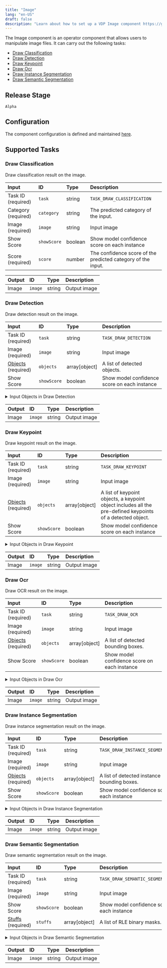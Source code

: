```yaml
---
title: "Image"
lang: "en-US"
draft: false
description: "Learn about how to set up a VDP Image component https://github.com/instill-ai/instill-core"
---
```


The Image component is an operator component that allows users to manipulate image files.
It can carry out the following tasks:

- [Draw Classification](#draw-classification)
- [Draw Detection](#draw-detection)
- [Draw Keypoint](#draw-keypoint)
- [Draw Ocr](#draw-ocr)
- [Draw Instance Segmentation](#draw-instance-segmentation)
- [Draw Semantic Segmentation](#draw-semantic-segmentation)



## Release Stage

`Alpha`



## Configuration

The component configuration is defined and maintained [here](https://github.com/instill-ai/component/blob/main/operator/image/v0/config/definition.json).







## Supported Tasks

### Draw Classification

Draw classification result on the image.


| Input | ID | Type | Description |
| :--- | :--- | :--- | :--- |
| Task ID (required) | `task` | string | `TASK_DRAW_CLASSIFICATION` |
| Category (required) | `category` | string | The predicted category of the input. |
| Image (required) | `image` | string | Input image |
| Show Score | `showScore` | boolean | Show model confidence score on each instance |
| Score (required) | `score` | number | The confidence score of the predicted category of the input. |









| Output | ID | Type | Description |
| :--- | :--- | :--- | :--- |
| Image | `image` | string | Output image |









### Draw Detection

Draw detection result on the image.


| Input | ID | Type | Description |
| :--- | :--- | :--- | :--- |
| Task ID (required) | `task` | string | `TASK_DRAW_DETECTION` |
| Image (required) | `image` | string | Input image |
| [Objects](#objects) (required) | `objects` | array[object] | A list of detected objects. |
| Show Score | `showScore` | boolean | Show model confidence score on each instance |



<details>
<summary> Input Objects in Draw Detection</summary>



#### Objects

| Field | Field ID | Type | Note |
| :--- | :--- | :--- | :--- |
| [Bounding box](#bounding-box) | `bounding-box` | object | The detected bounding box in (left, top, width, height) format.  |
| Category | `category` | string | The predicted category of the bounding box.  |
| Score | `score` | number | The confidence score of the predicted category of the bounding box.  |





#### Bounding box

| Field | Field ID | Type | Note |
| :--- | :--- | :--- | :--- |
| Height | `height` | number | Bounding box height value  |
| Left | `left` | number | Bounding box left x-axis value  |
| Top | `top` | number | Bounding box top y-axis value  |
| Width | `width` | number | Bounding box width value  |



</details>







| Output | ID | Type | Description |
| :--- | :--- | :--- | :--- |
| Image | `image` | string | Output image |









### Draw Keypoint

Draw keypoint result on the image.


| Input | ID | Type | Description |
| :--- | :--- | :--- | :--- |
| Task ID (required) | `task` | string | `TASK_DRAW_KEYPOINT` |
| Image (required) | `image` | string | Input image |
| [Objects](#objects) (required) | `objects` | array[object] | A list of keypoint objects, a keypoint object includes all the pre-defined keypoints of a detected object. |
| Show Score | `showScore` | boolean | Show model confidence score on each instance |



<details>
<summary> Input Objects in Draw Keypoint</summary>



#### Objects

| Field | Field ID | Type | Note |
| :--- | :--- | :--- | :--- |
| [Bounding Box](#bounding-box) | `bounding-box` | object | The detected bounding box in (left, top, width, height) format.  |
| [Keypoints](#keypoints) | `keypoints` | array | A keypoint group is composed of a list of pre-defined keypoints of a detected object.  |
| Score | `score` | number | The confidence score of the predicted object.  |





#### Keypoints

| Field | Field ID | Type | Note |
| :--- | :--- | :--- | :--- |
| Visibility Score | `v` | number | visibility score of the keypoint.  |
| X Coordinate | `x` | number | x coordinate of the keypoint.  |
| Y Coordinate | `y` | number | y coordinate of the keypoint.  |





#### Bounding Box

| Field | Field ID | Type | Note |
| :--- | :--- | :--- | :--- |
| Height | `height` | number | Bounding box height value  |
| Left | `left` | number | Bounding box left x-axis value  |
| Top | `top` | number | Bounding box top y-axis value  |
| Width | `width` | number | Bounding box width value  |



</details>







| Output | ID | Type | Description |
| :--- | :--- | :--- | :--- |
| Image | `image` | string | Output image |









### Draw Ocr

Draw OCR result on the image.


| Input | ID | Type | Description |
| :--- | :--- | :--- | :--- |
| Task ID (required) | `task` | string | `TASK_DRAW_OCR` |
| Image (required) | `image` | string | Input image |
| [Objects](#objects) (required) | `objects` | array[object] | A list of detected bounding boxes. |
| Show Score | `showScore` | boolean | Show model confidence score on each instance |



<details>
<summary> Input Objects in Draw Ocr</summary>



#### Objects

| Field | Field ID | Type | Note |
| :--- | :--- | :--- | :--- |
| [Bounding Box](#bounding-box) | `bounding-box` | object | The detected bounding box in (left, top, width, height) format.  |
| Score | `score` | number | The confidence score of the predicted object.  |
| Text | `text` | string | Text string recognised per bounding box.  |





#### Bounding Box

| Field | Field ID | Type | Note |
| :--- | :--- | :--- | :--- |
| Height | `height` | number | Bounding box height value  |
| Left | `left` | number | Bounding box left x-axis value  |
| Top | `top` | number | Bounding box top y-axis value  |
| Width | `width` | number | Bounding box width value  |



</details>







| Output | ID | Type | Description |
| :--- | :--- | :--- | :--- |
| Image | `image` | string | Output image |









### Draw Instance Segmentation

Draw instance segmentation result on the image.


| Input | ID | Type | Description |
| :--- | :--- | :--- | :--- |
| Task ID (required) | `task` | string | `TASK_DRAW_INSTANCE_SEGMENTATION` |
| Image (required) | `image` | string | Input image |
| [Objects](#objects) (required) | `objects` | array[object] | A list of detected instance bounding boxes. |
| Show Score | `showScore` | boolean | Show model confidence score on each instance |



<details>
<summary> Input Objects in Draw Instance Segmentation</summary>



#### Objects

| Field | Field ID | Type | Note |
| :--- | :--- | :--- | :--- |
| [Bounding Box](#bounding-box) | `bounding-box` | object | The detected bounding box in (left, top, width, height) format.  |
| Category | `category` | string | The predicted category of the bounding box.  |
| RLE | `rle` | string | Run Length Encoding (RLE) of instance mask within the bounding box.  |
| Score | `score` | number | The confidence score of the predicted instance object.  |





#### Bounding Box

| Field | Field ID | Type | Note |
| :--- | :--- | :--- | :--- |
| Height | `height` | number | Bounding box height value  |
| Left | `left` | number | Bounding box left x-axis value  |
| Top | `top` | number | Bounding box top y-axis value  |
| Width | `width` | number | Bounding box width value  |



</details>







| Output | ID | Type | Description |
| :--- | :--- | :--- | :--- |
| Image | `image` | string | Output image |









### Draw Semantic Segmentation

Draw semantic segmentation result on the image.


| Input | ID | Type | Description |
| :--- | :--- | :--- | :--- |
| Task ID (required) | `task` | string | `TASK_DRAW_SEMANTIC_SEGMENTATION` |
| Image (required) | `image` | string | Input image |
| Show Score | `showScore` | boolean | Show model confidence score on each instance |
| [Stuffs](#stuffs) (required) | `stuffs` | array[object] | A list of RLE binary masks. |



<details>
<summary> Input Objects in Draw Semantic Segmentation</summary>



#### Stuffs

| Field | Field ID | Type | Note |
| :--- | :--- | :--- | :--- |
| Category | `category` | string | Category text string corresponding to each stuff mask.  |
| RLE | `rle` | string | Run Length Encoding (RLE) of each stuff mask within the image.  |



</details>







| Output | ID | Type | Description |
| :--- | :--- | :--- | :--- |
| Image | `image` | string | Output image |










